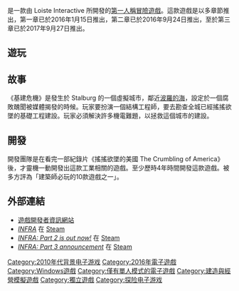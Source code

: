 {{unreferenced|time=2016-10-08T02:08:44+00:00}}

{{NoteTA
| G1=Games
}}
{{Infobox VG
| title = 基建危機（INFRA）
| image = Infra_(video_game)_logo.png
| developer = Loiste Interactive
| publisher = Loiste Interactive
| designer = Aleksi Juvani<br />Jukka Koskelainen<br />Oskari Samiola<br />Mikko Viitaja
| programmer = Aleksi Juvani
| composer = Finnian Langham
| engine = [[Source引擎|Source引擎]]
| platforms = [[Microsoft_Windows|Microsoft Windows]]
| released = {{Infobox VG/C|2016年1月15日|'''INFRA: Part 1'''{{vgr|NA|January 15, 2016|EU|January 16, 2016}}'''INFRA: Part 2'''{{vgr|NA|September 24, 2016|EU|September 25, 2016}}'''INFRA: Part 3'''{{vgr|NA|September 27, 2017|EU|September 28, 2017}} }}
| genre = [[第一人稱視角遊戲|第一人稱]][[冒险游戏|冒險遊戲]]
| modes = [[单人电子游戏|單人遊戲]]
}}

{{Vgname|基建危機|en=INFRA}}是一款由 Loiste Interactive 所開發的[[第一人稱視角遊戲|第一人稱]][[冒险游戏|冒險遊戲]]。這款遊戲是以多章節推出，第一章已於2016年1月15日推出，第二章已於2016年9月24日推出，至於第三章已於2017年9月27日推出。

== 遊玩 ==
{{Expand section|date=October 2016}}

== 故事 ==

《基建危機》是發生於 Stalburg 的一個虛擬城市，鄰近[[波羅的海|波羅的海]]，設定於一個腐敗醜聞被媒體揭發的時候。玩家要扮演一個結構工程師，要去勘查全城已經搖搖欲墜的基礎工程建設。玩家必須解決許多機電難題，以拯救這個城市的建設。

== 開發 ==

開發團隊是在看完一部紀錄片《搖搖欲墜的美國 The Crumbling of America》後，才靈機一動開發出這款工業相關的遊戲。至少歷時4年時間開發這款遊戲。被多方評為「建築師必玩的10款遊戲之一」。

== 外部連結 ==

* [https://infragame.net/ 遊戲開發者資訊網站]{{Wayback|url=https://infragame.net/ |date=20160716152857 }}
* ''[http://store.steampowered.com/app/251110/ INFRA]{{Wayback|url=http://store.steampowered.com/app/251110/ |date=20161004131811 }}'' 在 [[Steam|Steam]]
* ''[http://steamcommunity.com/games/251110/announcements/detail/990054071918484533 INFRA: Part 2 is out now!]{{Wayback|url=http://steamcommunity.com/games/251110/announcements/detail/990054071918484533 |date=20161001184309 }}'' 在 [[Steam|Steam]]
* ''[http://steamcommunity.com/games/251110/announcements/detail/974286721298903688 INFRA: Part 3 announcement]{{Wayback|url=http://steamcommunity.com/games/251110/announcements/detail/974286721298903688 |date=20161001184306 }}'' 在 [[Steam|Steam]]

[[Category:2010年代背景电子游戏|Category:2010年代背景电子游戏]]
[[Category:2016年電子遊戲|Category:2016年電子遊戲]]
[[Category:Windows遊戲|Category:Windows遊戲]]
[[Category:僅有單人模式的電子遊戲|Category:僅有單人模式的電子遊戲]]
[[Category:建造與經營模擬遊戲|Category:建造與經營模擬遊戲]]
[[Category:獨立遊戲|Category:獨立遊戲]]
[[Category:探险电子游戏|Category:探险电子游戏]]

{{adventure-videogame-stub}}